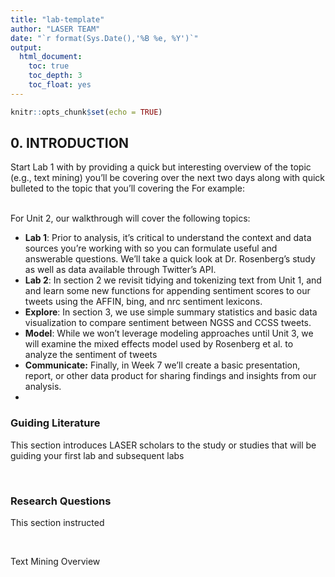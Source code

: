 ```yaml
---
title: "lab-template"
author: "LASER TEAM"
date: "`r format(Sys.Date(),'%B %e, %Y')`"
output:
  html_document:
    toc: true
    toc_depth: 3
    toc_float: yes
---
```


```r
knitr::opts_chunk$set(echo = TRUE)
```

## 0. INTRODUCTION

Start Lab 1 with by providing a quick but interesting overview of the topic (e.g., text mining) you'll be covering over the next two days along with quick bulleted to the topic that you'll covering the For example:

\
For Unit 2, our walkthrough will cover the following topics:

-   **Lab 1**: Prior to analysis, it's critical to understand the context and data sources you're working with so you can formulate useful and answerable questions. We'll take a quick look at Dr. Rosenberg's study as well as data available through Twitter's API.
-   **Lab 2**: In section 2 we revisit tidying and tokenizing text from Unit 1, and and learn some new functions for appending sentiment scores to our tweets using the AFFIN, bing, and nrc sentiment lexicons.
-   **Explore**: In section 3, we use simple summary statistics and basic data visualization to compare sentiment between NGSS and CCSS tweets.
-   **Model**: While we won't leverage modeling approaches until Unit 3, we will examine the mixed effects model used by Rosenberg et al. to analyze the sentiment of tweets
-   **Communicate:** Finally, in Week 7 we'll create a basic presentation, report, or other data product for sharing findings and insights from our analysis.
-   

### Guiding Literature

This section introduces LASER scholars to the study or studies that will be guiding your first lab and subsequent labs

\

### Research Questions

This section instructed

\

Text Mining Overview
